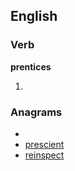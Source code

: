 ==English==

===Verb===
'''prentices'''

# {{third-person singular of|[[prentice]]}}

===Anagrams===
* {{alphagram|ceeinprst}}
* [[prescient#English|prescient]]
* [[reinspect#English|reinspect]]